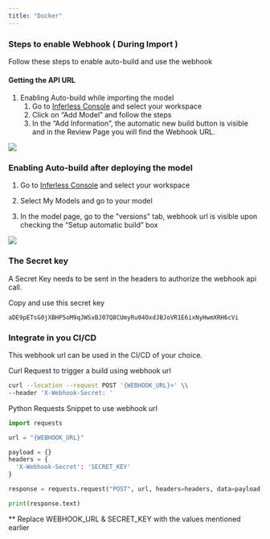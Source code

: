 ```yaml
---
title: "Docker"
---
```


### Steps to enable Webhook ( During Import )

Follow these steps to enable auto-build and use the webhook

#### Getting the API URL

1. Enabling Auto-build while importing the model  
   1.  Go to [Inferless Console](https://console.inferless.com/home) and select your workspace  
   2.  Click on “Add Model” and follow the steps  
   3.  In the “Add Information”, the automatic new build button is visible and in the Review Page you will find the Webhook URL.

![](/images/ab-docker-pre.png)

### Enabling Auto-build after deploying the model

1.  Go to [Inferless Console](https://console.inferless.com/home) and select your workspace

2.  Select My Models and go to your model

3.  In the model page, go to the "versions" tab, webhook url is visible upon checking the “Setup automatic build” box

![](/images/ab-docker-post.png)

### The Secret key

A Secret Key needs to be sent in the headers to authorize the webhook api call.

Copy and use this secret key

```SECRET_KEY
aDE9pETsG0jXBHP5oM9qJWSxBJ07Q8CUmyRu04OxdJBJoVR1E6ixNyHwmXRH6cVi
```

### Integrate in you CI/CD

This webhook url can be used in the CI/CD of your choice.

Curl Request to trigger a build using webhook url

```bash
curl --location --request POST '{WEBHOOK_URL}>' \\
--header 'X-Webhook-Secret: '
```

Python Requests Snippet to use webhook url

```python
import requests

url = "{WEBHOOK_URL}"

payload = {}
headers = {
  'X-Webhook-Secret': 'SECRET_KEY'
}

response = requests.request("POST", url, headers=headers, data=payload)

print(response.text)
```

\*\* Replace WEBHOOK\_URL & SECRET\_KEY with the values mentioned earlier


